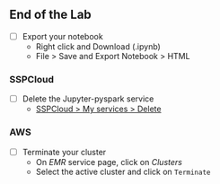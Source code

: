 ## End of the Lab {.unnumbered}

- [ ] Export your notebook
  - Right click and Download (.ipynb)
  - File > Save and Export Notebook > HTML

### SSPCloud {.unnumbered}

- [ ] Delete the Jupyter-pyspark service
  - [SSPCloud > My services > Delete](https://datalab.sspcloud.fr/my-services){target="_blank"}

### AWS {.unnumbered}

- [ ] Terminate your cluster
  - On *EMR* service page, click on *Clusters*
  - Select the active cluster and click on `Terminate`